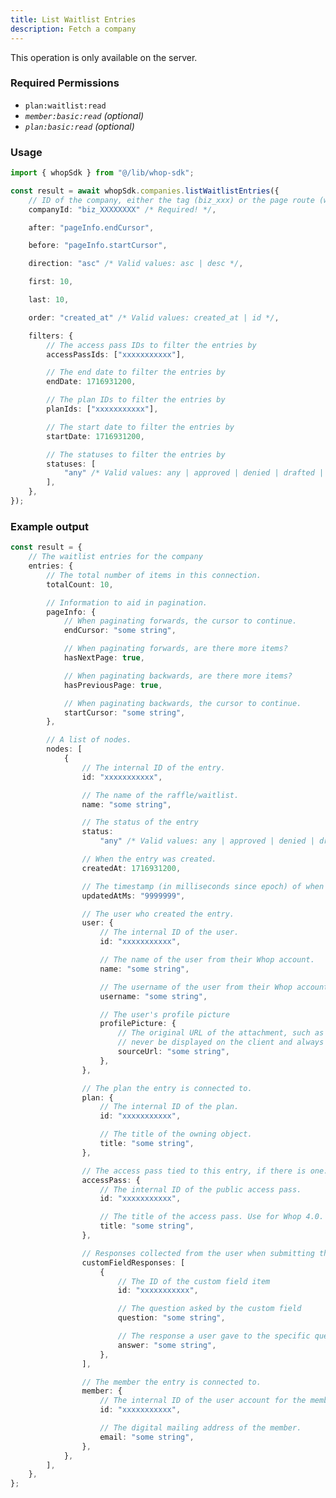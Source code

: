 ```yaml
---
title: List Waitlist Entries
description: Fetch a company
---
```

<Note>This operation is only available on the server.</Note>

### Required Permissions
 - `plan:waitlist:read`
 - _`member:basic:read` (optional)_
 - _`plan:basic:read` (optional)_

### Usage

```typescript
import { whopSdk } from "@/lib/whop-sdk";

const result = await whopSdk.companies.listWaitlistEntries({
	// ID of the company, either the tag (biz_xxx) or the page route (whop-dev)
	companyId: "biz_XXXXXXXX" /* Required! */,

	after: "pageInfo.endCursor",

	before: "pageInfo.startCursor",

	direction: "asc" /* Valid values: asc | desc */,

	first: 10,

	last: 10,

	order: "created_at" /* Valid values: created_at | id */,

	filters: {
		// The access pass IDs to filter the entries by
		accessPassIds: ["xxxxxxxxxxx"],

		// The end date to filter the entries by
		endDate: 1716931200,

		// The plan IDs to filter the entries by
		planIds: ["xxxxxxxxxxx"],

		// The start date to filter the entries by
		startDate: 1716931200,

		// The statuses to filter the entries by
		statuses: [
			"any" /* Valid values: any | approved | denied | drafted | pending */,
		],
	},
});

```

### Example output

```typescript
const result = {
	// The waitlist entries for the company
	entries: {
		// The total number of items in this connection.
		totalCount: 10,

		// Information to aid in pagination.
		pageInfo: {
			// When paginating forwards, the cursor to continue.
			endCursor: "some string",

			// When paginating forwards, are there more items?
			hasNextPage: true,

			// When paginating backwards, are there more items?
			hasPreviousPage: true,

			// When paginating backwards, the cursor to continue.
			startCursor: "some string",
		},

		// A list of nodes.
		nodes: [
			{
				// The internal ID of the entry.
				id: "xxxxxxxxxxx",

				// The name of the raffle/waitlist.
				name: "some string",

				// The status of the entry
				status:
					"any" /* Valid values: any | approved | denied | drafted | pending */,

				// When the entry was created.
				createdAt: 1716931200,

				// The timestamp (in milliseconds since epoch) of when the object was last updated
				updatedAtMs: "9999999",

				// The user who created the entry.
				user: {
					// The internal ID of the user.
					id: "xxxxxxxxxxx",

					// The name of the user from their Whop account.
					name: "some string",

					// The username of the user from their Whop account.
					username: "some string",

					// The user's profile picture
					profilePicture: {
						// The original URL of the attachment, such as a direct link to S3. This should
						// never be displayed on the client and always passed to an Imgproxy transformer.
						sourceUrl: "some string",
					},
				},

				// The plan the entry is connected to.
				plan: {
					// The internal ID of the plan.
					id: "xxxxxxxxxxx",

					// The title of the owning object.
					title: "some string",
				},

				// The access pass tied to this entry, if there is one.
				accessPass: {
					// The internal ID of the public access pass.
					id: "xxxxxxxxxxx",

					// The title of the access pass. Use for Whop 4.0.
					title: "some string",
				},

				// Responses collected from the user when submitting their entry.
				customFieldResponses: [
					{
						// The ID of the custom field item
						id: "xxxxxxxxxxx",

						// The question asked by the custom field
						question: "some string",

						// The response a user gave to the specific question or field.
						answer: "some string",
					},
				],

				// The member the entry is connected to.
				member: {
					// The internal ID of the user account for the member.
					id: "xxxxxxxxxxx",

					// The digital mailing address of the member.
					email: "some string",
				},
			},
		],
	},
};

```
